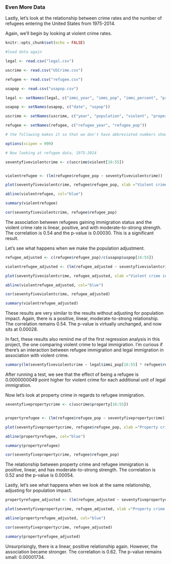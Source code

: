 

### Even More Data

Lastly, let's look at the relationship between crime rates and the number of refugees entering the United States from 1975-2014. 

Again, we'll begin by looking at violent crime rates.

```{r setup, include=FALSE}
knitr::opts_chunk$set(echo = FALSE)

#load data again

legal <- read.csv("legal.csv")

uscrime <- read.csv("USCrime.csv")

refugee <- read.csv("refugee.csv")

usapop <- read.csv("usapop.csv")

legal <- setNames(legal, c("immi_year", "immi_pop", "immi_percent", "pre2"))

usapop <- setNames(usapop, c("date", "uspop"))

uscrime <- setNames(uscrime, c("year", "population", "violent", "property", "violent_percentage", "pre"))

refugee <- setNames(refugee, c("refugee_year", "refugee_pop"))

# the following makes it so that we don't have abbreviated numbers showing in the x and y axes.

options(scipen = 999)

# Now looking at refugee data, 1975-2014

seventyfiveviolentcrime <- c(uscrime$violent[16:55])


violentrefugee <- (lm(refugee$refugee_pop ~ seventyfiveviolentcrime))

plot(seventyfiveviolentcrime, refugee$refugee_pop, xlab ="Violent crime incidents", ylab ="Immigrants in a year")

abline(violentrefugee, col="blue")

summary(violentrefugee)

cor(seventyfiveviolentcrime, refugee$refugee_pop)

```

The association between refugees gaining immigration status and the violent crime rate is linear, positive, and with moderate-to-strong strength. The correlation is 0.54 and the p-value is 0.00030. This is a significant result.

Let's see what happens when we make the population adjustment.

```{r}

refugee_adjusted <- c(refugee$refugee_pop)/c(usapop$uspop[16:55])

violentrefugee_adjusted <- (lm(refugee_adjusted ~ seventyfiveviolentcrime))

plot(seventyfiveviolentcrime, refugee_adjusted, xlab ="Violent crime incidents", ylab ="Immigrants as proportion")

abline(violentrefugee_adjusted, col="blue")

cor(seventyfiveviolentcrime, refugee_adjusted)

summary(violentrefugee_adjusted)

```

These results are very similar to the results without adjusting for population impact. Again, there is a positive, linear, moderate-to-strong relationship. The correlation remains 0.54. The p-value is virtually unchanged, and now sits at 0.00028.

In fact, these results also remind me of the first regression analysis in this project, the one comparing violent crime to legal immigration. I'm curious if there's an interaction between refugee immigration and legal immigration in association with violent crime. 

```{r}

summary(lm(seventyfiveviolentcrime ~ legal$immi_pop[16:55] * refugee$refugee_pop))

```

After running a test, we see that the effect of being a refugee is 0.0000000049 point higher for violent crime for each additional unit of legal immigration.

Now let's look at property crime in regards to refugee immigration.

```{r}

seventyfivepropertycrime <- c(uscrime$property[16:55])


propertyrefugee <- (lm(refugee$refugee_pop ~ seventyfivepropertycrime))

plot(seventyfivepropertycrime, refugee$refugee_pop, xlab ="Property crime incidents", ylab ="Immigrants in a year")

abline(propertyrefugee, col="blue")

summary(propertyrefugee)

cor(seventyfivepropertycrime, refugee$refugee_pop)

```

The relationship between property crime and refugee immigration is positive, linear, and has moderate-to-strong strength. The correlation is 0.52 and the p-value is 0.00054.

Lastly, let's see what happens when we look at the same relationship, adjusting for population impact.

```{r}

propertyrefugee_adjusted <- (lm(refugee_adjusted ~ seventyfivepropertycrime))

plot(seventyfivepropertycrime, refugee_adjusted, xlab ="Property crime incidents", ylab ="Immigrants as proportion")

abline(propertyrefugee_adjusted, col="blue")

cor(seventyfivepropertycrime, refugee_adjusted)

summary(propertyrefugee_adjusted)

```

Unsurprisingly, there is a linear, positive relationship again. However, the association became stronger. The correlation is 0.62. The p-value remains small: 0.00001734.